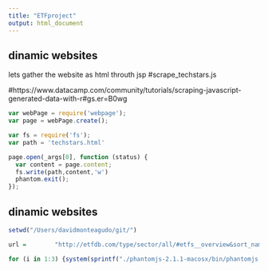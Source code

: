 ```yaml
---
title: "ETFproject"
output: html_document
---
```



## dinamic websites

lets gather the website as html throuth jsp 
#scrape_techstars.js

#https://www.datacamp.com/community/tutorials/scraping-javascript-generated-data-with-r#gs.er=B0wg

```js

var webPage = require('webpage');
var page = webPage.create();

var fs = require('fs');
var path = 'techstars.html'

page.open(_args[0], function (status) {
  var content = page.content;
  fs.write(path,content,'w')
  phantom.exit();
});

```

## dinamic websites

```r

setwd("/Users/davidmonteagudo/git/")

url = 		 "http://etfdb.com/type/sector/all/#etfs__overview&sort_name=assets_under_management&sort_order=desc&page="

for (i in 1:3) {system(sprintf("./phantomjs-2.1.1-macosx/bin/phantomjs ./Scraping/blog/scrape_etf.js %s%d %d" , url, i, i))}


```
